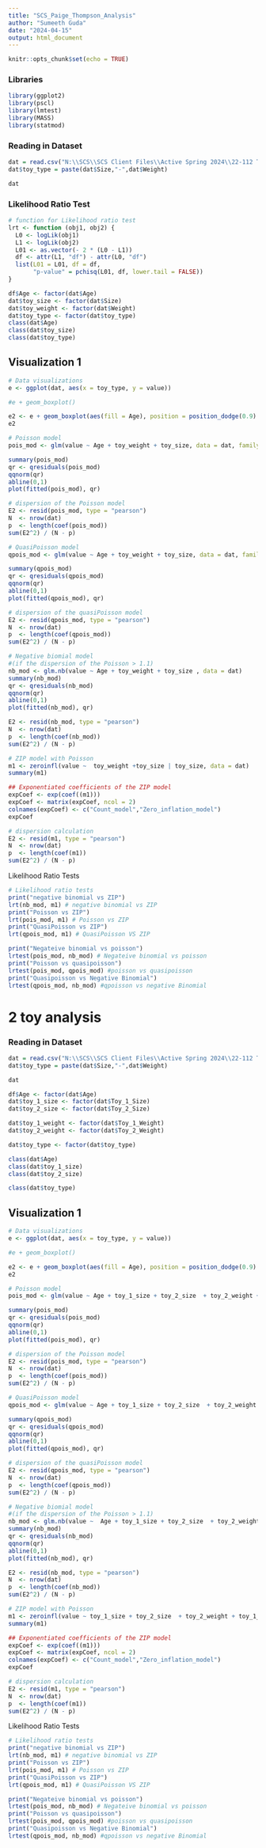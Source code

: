 ---
title: "SCS_Paige_Thompson_Analysis"
author: "Sumeeth Guda"
date: "2024-04-15"
output: html_document
---

```{r setup, include=FALSE}
knitr::opts_chunk$set(echo = TRUE)
```

### Libraries
```{R}
library(ggplot2)
library(pscl)
library(lmtest)
library(MASS)
library(statmod)
```


### Reading in Dataset
```{r}
dat = read.csv("N:\\SCS\\SCS Client Files\\Active Spring 2024\\22-112 Thompson\\SCS_Analysis.csv")
dat$toy_type = paste(dat$Size,"-",dat$Weight)

dat
```
### Likelihood Ratio Test
```{r}
# function for Likelihood ratio test
lrt <- function (obj1, obj2) {
  L0 <- logLik(obj1)
  L1 <- logLik(obj2)
  L01 <- as.vector(- 2 * (L0 - L1))
  df <- attr(L1, "df") - attr(L0, "df")
  list(L01 = L01, df = df,
       "p-value" = pchisq(L01, df, lower.tail = FALSE))
}

```

```{r}
df$Age <- factor(dat$Age)
dat$toy_size <- factor(dat$Size)
dat$toy_weight <- factor(dat$Weight)
dat$toy_type <- factor(dat$toy_type)
class(dat$Age)
class(dat$toy_size)
class(dat$toy_type)
```

## Visualization 1
```{r}
# Data visualizations
e <- ggplot(dat, aes(x = toy_type, y = value))

#e + geom_boxplot()

e2 <- e + geom_boxplot(aes(fill = Age), position = position_dodge(0.9) )
e2
```


```{r}
# Poisson model
pois_mod <- glm(value ~ Age + toy_weight + toy_size, data = dat, family = poisson(link = "log"))

summary(pois_mod)
qr <- qresiduals(pois_mod)
qqnorm(qr)
abline(0,1)
plot(fitted(pois_mod), qr)

# dispersion of the Poisson model
E2 <- resid(pois_mod, type = "pearson")
N  <- nrow(dat)
p  <- length(coef(pois_mod))  
sum(E2^2) / (N - p)
```

```{r}
# QuasiPoisson model
qpois_mod <- glm(value ~ Age + toy_weight + toy_size, data = dat, family = quasipoisson(link = 'log'))#poisson(link = "log"))

summary(qpois_mod)
qr <- qresiduals(qpois_mod)
qqnorm(qr)
abline(0,1)
plot(fitted(qpois_mod), qr)

# dispersion of the quasiPoisson model
E2 <- resid(qpois_mod, type = "pearson")
N  <- nrow(dat)
p  <- length(coef(qpois_mod))  
sum(E2^2) / (N - p)

```

```{r}
# Negative biomial model 
#(if the dispersion of the Poisson > 1.1)
nb_mod <- glm.nb(value ~ Age + toy_weight + toy_size , data = dat)
summary(nb_mod)
qr <- qresiduals(nb_mod)
qqnorm(qr)
abline(0,1)
plot(fitted(nb_mod), qr)

E2 <- resid(nb_mod, type = "pearson")
N  <- nrow(dat)
p  <- length(coef(nb_mod))  
sum(E2^2) / (N - p)
```

```{r}
# ZIP model with Poisson 
m1 <- zeroinfl(value ~  toy_weight +toy_size | toy_size, data = dat)
summary(m1)
```

```{r}
## Exponentiated coefficients of the ZIP model
expCoef <- exp(coef((m1)))
expCoef <- matrix(expCoef, ncol = 2)
colnames(expCoef) <- c("Count_model","Zero_inflation_model")
expCoef

# dispersion calculation
E2 <- resid(m1, type = "pearson")
N  <- nrow(dat)
p  <- length(coef(m1))  
sum(E2^2) / (N - p)
```


Likelihood Ratio Tests
```{r}
# Likelihood ratio tests
print("negative binomial vs ZIP")
lrt(nb_mod, m1) # negative binomial vs ZIP
print("Poisson vs ZIP")
lrt(pois_mod, m1) # Poisson vs ZIP
print("QuasiPoisson vs ZIP")
lrt(qpois_mod, m1) # QuasiPoisson VS ZIP

print("Negateive binomial vs poisson")
lrtest(pois_mod, nb_mod) # Negateive binomial vs poisson
print("Poisson vs quasipoisson")
lrtest(pois_mod, qpois_mod) #poisson vs quasipoisson
print("Quasipoisson vs Negative Binomial")
lrtest(qpois_mod, nb_mod) #qpoisson vs negative Binomial
```

# 2 toy analysis

### Reading in Dataset
```{r}
dat = read.csv("N:\\SCS\\SCS Client Files\\Active Spring 2024\\22-112 Thompson\\SCS_Analysis_DF_2Toy.csv")
dat$toy_type = paste(dat$Size,"-",dat$Weight)

dat
```

```{r}
df$Age <- factor(dat$Age)
dat$toy_1_size <- factor(dat$Toy_1_Size)
dat$toy_2_size <- factor(dat$Toy_2_Size)

dat$toy_1_weight <- factor(dat$Toy_1_Weight)
dat$toy_2_weight <- factor(dat$Toy_2_Weight)

dat$toy_type <- factor(dat$toy_type)

class(dat$Age)
class(dat$toy_1_size)
class(dat$toy_2_size)

class(dat$toy_type)
```

## Visualization 1
```{r}
# Data visualizations
e <- ggplot(dat, aes(x = toy_type, y = value))

#e + geom_boxplot()

e2 <- e + geom_boxplot(aes(fill = Age), position = position_dodge(0.9) )
e2

```
```{r}
# Poisson model
pois_mod <- glm(value ~ Age + toy_1_size + toy_2_size  + toy_2_weight + toy_1_weight, data = dat, family = poisson(link = "log"))

summary(pois_mod)
qr <- qresiduals(pois_mod)
qqnorm(qr)
abline(0,1)
plot(fitted(pois_mod), qr)

# dispersion of the Poisson model
E2 <- resid(pois_mod, type = "pearson")
N  <- nrow(dat)
p  <- length(coef(pois_mod))  
sum(E2^2) / (N - p)
```

```{r}
# QuasiPoisson model
qpois_mod <- glm(value ~ Age + toy_1_size + toy_2_size  + toy_2_weight + toy_1_weight, data = dat, family = quasipoisson(link = 'log'))#poisson(link = "log"))

summary(qpois_mod)
qr <- qresiduals(qpois_mod)
qqnorm(qr)
abline(0,1)
plot(fitted(qpois_mod), qr)

# dispersion of the quasiPoisson model
E2 <- resid(qpois_mod, type = "pearson")
N  <- nrow(dat)
p  <- length(coef(qpois_mod))  
sum(E2^2) / (N - p)

```



```{r}
# Negative biomial model 
#(if the dispersion of the Poisson > 1.1)
nb_mod <- glm.nb(value ~  Age + toy_1_size + toy_2_size  + toy_2_weight + toy_1_weight, data = dat)
summary(nb_mod)
qr <- qresiduals(nb_mod)
qqnorm(qr)
abline(0,1)
plot(fitted(nb_mod), qr)

E2 <- resid(nb_mod, type = "pearson")
N  <- nrow(dat)
p  <- length(coef(nb_mod))  
sum(E2^2) / (N - p)

```

```{r}

# ZIP model with Poisson 
m1 <- zeroinfl(value ~ toy_1_size + toy_2_size  + toy_2_weight + toy_1_weight, data = dat)
summary(m1)

```


```{r}
## Exponentiated coefficients of the ZIP model
expCoef <- exp(coef((m1)))
expCoef <- matrix(expCoef, ncol = 2)
colnames(expCoef) <- c("Count_model","Zero_inflation_model")
expCoef

# dispersion calculation
E2 <- resid(m1, type = "pearson")
N  <- nrow(dat)
p  <- length(coef(m1))  
sum(E2^2) / (N - p)
```

Likelihood Ratio Tests
```{r}
# Likelihood ratio tests
print("negative binomial vs ZIP")
lrt(nb_mod, m1) # negative binomial vs ZIP
print("Poisson vs ZIP")
lrt(pois_mod, m1) # Poisson vs ZIP
print("QuasiPoisson vs ZIP")
lrt(qpois_mod, m1) # QuasiPoisson VS ZIP

print("Negateive binomial vs poisson")
lrtest(pois_mod, nb_mod) # Negateive binomial vs poisson
print("Poisson vs quasipoisson")
lrtest(pois_mod, qpois_mod) #poisson vs quasipoisson
print("Quasipoisson vs Negative Binomial")
lrtest(qpois_mod, nb_mod) #qpoisson vs negative Binomial
```






